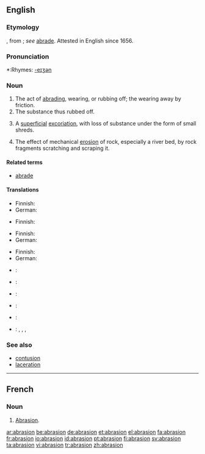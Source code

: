 ==English==

===Etymology===
{{ML.}} {{term|abrasio}}, from {{term|abrado|abrādō}}; ''see'' [[abrade#Etymology|abrade]]. Attested in English since 1656.

===Pronunciation===
*:Rhymes: [[Rhymes:English:-eɪʒən|-eɪʒən]]

===Noun===
{{en-noun}}

# The act of [[abrading]], wearing, or rubbing off; the wearing away by friction.
# The substance thus rubbed off.
# {{medicine}} A [[superficial]] [[excoriation]], with loss of substance under the form of small shreds.
# {{geology}} The effect of mechanical [[erosion]] of rock, especially a river bed, by rock fragments scratching and scraping it.

====Related terms====
*[[abrade]]

====Translations====
{{trans-top|act of abrading}}
* Finnish: {{t|fi|hionta}}
* German: {{t-|de|Abrasion|f}}
{{trans-mid}}
{{trans-bottom}}

{{trans-top|substance rubbed off}}
* Finnish: {{t|fi|hiomapöly}}
{{trans-mid}}
{{trans-bottom}}

{{trans-top|medicine: superficial excoriation}}
* Finnish: {{t-|fi|hiertymä}}
* German: {{t-|de|Abrasion|f}}
{{trans-mid}}
{{trans-bottom}}

{{trans-top|geology: effect of mechanical erosion of rock}}
* Finnish: {{t|fi|kuluma}}
* German: {{t-|de|Abrasion|f}}
{{trans-mid}}
{{trans-bottom}}

{{ttbc-top}}
* {{ttbc|French}}: {{t+|fr|abrasion}} {{f}}
* {{ttbc|Interlingua}}: {{t-|ia|abrasion|xs=Interlingua}}
* {{ttbc|Italian}}: {{t-|it|abrasione}} {{f}}
* {{ttbc|Portuguese}}: {{t|pt|abrasão}} {{f}}
* {{ttbc|Spanish}}: {{t|es|abrasión}} {{f}}
* {{ttbc|Vietnamese}}: {{t|vi|sự làm trầy|xs=Vietnamese}}, {{t|vi|sự cọ xơ ra|xs=Vietnamese}}, {{t|vi|chỗ bị trầy da|xs=Vietnamese}}, {{t|vi|sự mài mòn|xs=Vietnamese}}
{{trans-bottom}}

===See also===
*[[contusion]]
*[[laceration]]

----

==French==
===Noun===
{{fr-noun}}
# [[abrasion#English|Abrasion]].


[[ar:abrasion]]
[[be:abrasion]]
[[de:abrasion]]
[[et:abrasion]]
[[el:abrasion]]
[[fa:abrasion]]
[[fr:abrasion]]
[[io:abrasion]]
[[id:abrasion]]
[[pt:abrasion]]
[[fi:abrasion]]
[[sv:abrasion]]
[[ta:abrasion]]
[[vi:abrasion]]
[[tr:abrasion]]
[[zh:abrasion]]